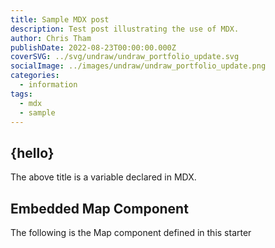 ```yaml
---
title: Sample MDX post
description: Test post illustrating the use of MDX.
author: Chris Tham
publishDate: 2022-08-23T00:00:00.000Z
coverSVG: ../svg/undraw/undraw_portfolio_update.svg
socialImage: ../images/undraw/undraw_portfolio_update.png
categories:
  - information
tags:
  - mdx
  - sample
---  
```



## {hello}

The above title is a variable declared in MDX.

## Embedded Map Component

The following is the Map component defined in this starter

<Map loc={[37.33214,-122.02992]} zoom={17} />
